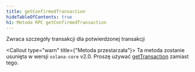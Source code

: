 ```yaml
---
title: getConfirmedTransaction
hideTableOfContents: true
h1: Metoda RPC getConfirmedTransaction
---
```


Zwraca szczegóły transakcji dla potwierdzonej transakcji

<Callout type="warn" title={"Metoda przestarzała"}>
  Ta metoda zostanie usunięta w wersji `solana-core` v2.0. Proszę używać
  [getTransaction](/docs/rpc/http/gettransaction) zamiast tego.
</Callout>
